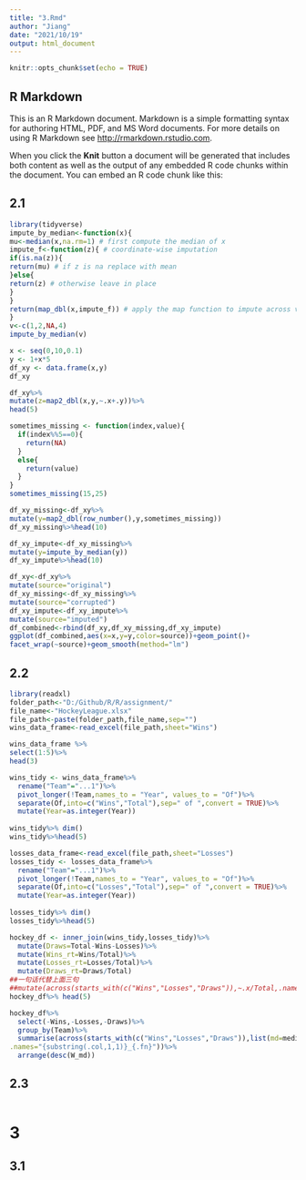 ```yaml
---
title: "3.Rmd"
author: "Jiang"
date: "2021/10/19"
output: html_document
---
```


```r
knitr::opts_chunk$set(echo = TRUE)
```

## R Markdown

This is an R Markdown document. Markdown is a simple formatting syntax for authoring HTML, PDF, and MS Word documents. For more details on using R Markdown see <http://rmarkdown.rstudio.com>.

When you click the **Knit** button a document will be generated that includes both content as well as the output of any embedded R code chunks within the document. You can embed an R code chunk like this:

## 2.1

```r
library(tidyverse)
impute_by_median<-function(x){
mu<-median(x,na.rm=1) # first compute the median of x
impute_f<-function(z){ # coordinate-wise imputation
if(is.na(z)){
return(mu) # if z is na replace with mean
}else{
return(z) # otherwise leave in place
}
}
return(map_dbl(x,impute_f)) # apply the map function to impute across vector
}
v<-c(1,2,NA,4)
impute_by_median(v)
```
```r
x <- seq(0,10,0.1)
y <- 1+x*5
df_xy <- data.frame(x,y)
df_xy
```
```r
df_xy%>%
mutate(z=map2_dbl(x,y,~.x+.y))%>%
head(5)
```
```r
sometimes_missing <- function(index,value){
  if(index%%5==0){
    return(NA)
  }
  else{
    return(value)
  }
}
sometimes_missing(15,25)
```
```r
df_xy_missing<-df_xy%>%
mutate(y=map2_dbl(row_number(),y,sometimes_missing))
df_xy_missing%>%head(10)

```
```r
df_xy_impute<-df_xy_missing%>%
mutate(y=impute_by_median(y))
df_xy_impute%>%head(10)
```
```r
df_xy<-df_xy%>%
mutate(source="original")
df_xy_missing<-df_xy_missing%>%
mutate(source="corrupted")
df_xy_impute<-df_xy_impute%>%
mutate(source="imputed")
df_combined<-rbind(df_xy,df_xy_missing,df_xy_impute)
ggplot(df_combined,aes(x=x,y=y,color=source))+geom_point()+
facet_wrap(~source)+geom_smooth(method="lm")
```
## 2.2
```r
library(readxl)
folder_path<-"D:/Github/R/R/assignment/"
file_name<-"HockeyLeague.xlsx"
file_path<-paste(folder_path,file_name,sep="")
wins_data_frame<-read_excel(file_path,sheet="Wins")

wins_data_frame %>%
select(1:5)%>%
head(3)
```
```r
wins_tidy <- wins_data_frame%>%
  rename("Team"="...1")%>%
  pivot_longer(!Team,names_to = "Year", values_to = "Of")%>%
  separate(Of,into=c("Wins","Total"),sep=" of ",convert = TRUE)%>%
  mutate(Year=as.integer(Year))
  
wins_tidy%>% dim() 
wins_tidy%>%head(5)
```
```r
losses_data_frame<-read_excel(file_path,sheet="Losses")
losses_tidy <- losses_data_frame%>%
  rename("Team"="...1")%>%
  pivot_longer(!Team,names_to = "Year", values_to = "Of")%>%
  separate(Of,into=c("Losses","Total"),sep=" of ",convert = TRUE)%>%
  mutate(Year=as.integer(Year))
  
losses_tidy%>% dim() 
losses_tidy%>%head(5)
```
```r
hockey_df <- inner_join(wins_tidy,losses_tidy)%>%
  mutate(Draws=Total-Wins-Losses)%>%
  mutate(Wins_rt=Wins/Total)%>%
  mutate(Losses_rt=Losses/Total)%>%
  mutate(Draws_rt=Draws/Total)
##一句话代替上面三句
##mutate(across(starts_with(c("Wins","Losses","Draws")),~.x/Total,.names="{.col}_rt"))
hockey_df%>% head(5)
```

```r
hockey_df%>%
  select(-Wins,-Losses,-Draws)%>%
  group_by(Team)%>%
  summarise(across(starts_with(c("Wins","Losses","Draws")),list(md=median,mn=mean),
.names="{substring(.col,1,1)}_{.fn}"))%>%
  arrange(desc(W_md))
```
## 2.3
```r

```
# 3
## 3.1


